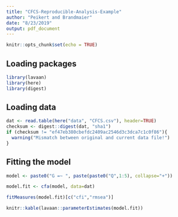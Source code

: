 ```yaml
---
title: "CFCS-Reproducible-Analysis-Example"
author: "Peikert and Brandmaier"
date: "8/23/2019"
output: pdf_document
---
```


```r
knitr::opts_chunk$set(echo = TRUE)
```

## Loading packages

```r
library(lavaan)
library(here)
library(digest)
```

## Loading data

```r
dat <- read.table(here("data", "CFCS.csv"), header=TRUE)
checksum <- digest::digest(dat, "sha1")
if (checksum != "ef47eb380cbefdc2409ac2546d3c3dca7c1c0f86"){
  warning("Mismatch between original and current data file!")
}
```

## Fitting the model

```r
model <- paste0("G =~ ", paste(paste0("Q",1:5), collapse="+"))

model.fit <- cfa(model, data=dat)

fitMeasures(model.fit)[c("cfi","rmsea")]

knitr::kable(lavaan::parameterEstimates(model.fit))
```
